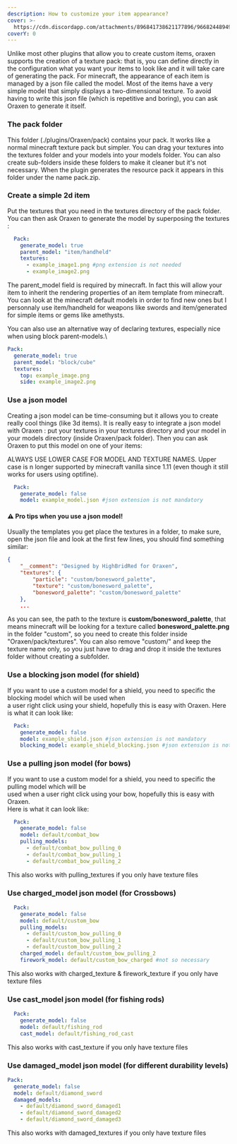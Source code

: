 ```yaml
---
description: How to customize your item appearance?
cover: >-
  https://cdn.discordapp.com/attachments/896841738621177896/966824489490976798/unknown.png
coverY: 0
---
```


Unlike most other plugins that allow you to create custom items, oraxen supports the creation of a texture pack: that is, you can define directly in the configuration what you want your items to look like and it will take care of generating the pack. For minecraft, the appearance of each item is managed by a json file called the model. Most of the items have a very simple model that simply displays a two-dimensional texture. To avoid having to write this json file (which is repetitive and boring), you can ask Oraxen to generate it itself.

### The pack folder

This folder (./plugins/Oraxen/pack) contains your pack. It works like a normal minecraft texture pack but simpler. You can drag your textures into the textures folder and your models into your models folder. You can also create sub-folders inside these folders to make it cleaner but it's not necessary. When the plugin generates the resource pack it appears in this folder under the name pack.zip.

### Create a simple 2d item

Put the textures that you need in the textures directory of the pack folder. You can then ask Oraxen to generate the model by superposing the textures :

```yaml
  Pack:
    generate_model: true
    parent_model: "item/handheld"
    textures:
      - example_image1.png #png extension is not needed
      - example_image2.png
```

The parent\_model field is required by minecraft. In fact this will allow your item to inherit the rendering properties of an item template from minecraft. You can look at the minecraft default models in order to find new ones but I personnaly use item/handheld for weapons like swords and item/generated for simple items or gems like amethysts.

You can also use an alternative way of declaring textures, especially nice when using block parent-models.\
```yaml
Pack:
  generate_model: true
  parent_model: "block/cube"
  textures:
    top: example_image.png
    side: example_image2.png
```

### Use a json model

Creating a json model can be time-consuming but it allows you to create really cool things (like 3d items). It is really easy to integrate a json model with Oraxen : put your textures in your textures directory and your model in your models directory (inside Oraxen/pack folder). Then you can ask Oraxen to put this model on one of your items:


ALWAYS USE LOWER CASE FOR MODEL AND TEXTURE NAMES. Upper case is n longer supported by minecraft vanilla since 1.11 (even though it still works for users using optifine).


```yaml
  Pack:
    generate_model: false
    model: example_model.json #json extension is not mandatory
```

#### ⚠️ Pro tips when you use a json model!

Usually the templates you get place the textures in a folder, to make sure, open the json file and look at the first few lines, you should find something similar:

```json
{
	"__comment": "Designed by HighBridRed for Oraxen",
	"textures": {
		"particle": "custom/bonesword_palette",
		"texture": "custom/bonesword_palette",
		"bonesword_palette": "custom/bonesword_palette"
	},
	...
```

As you can see, the path to the texture is **custom/bonesword\_palette**, that means minecraft will be looking for a texture called **bonesword\_palette.png** in the folder "custom", so you need to create this folder inside "Oraxen/pack/textures". You can also remove "custom/" and keep the texture name only, so you just have to drag and drop it inside the textures folder without creating a subfolder.

### Use a blocking json model (for shield)
If you want to use a custom model for a shield, you need to specific the blocking model which will be used when\
a user right click using your shield, hopefully this is easy with Oraxen. Here is what it can look like:

```yaml
  Pack:
    generate_model: false
    model: example_shield.json #json extension is not mandatory
    blocking_model: example_shield_blocking.json #json extension is not mandatory
```

### Use a pulling json model (for bows)
If you want to use a custom model for a shield, you need to specific the pulling model which will be\
used when a user right click using your bow, hopefully this is easy with Oraxen.\
Here is what it can look like:

```yaml
  Pack:
    generate_model: false
    model: default/combat_bow
    pulling_models:
      - default/combat_bow_pulling_0
      - default/combat_bow_pulling_1
      - default/combat_bow_pulling_2
```
This also works with pulling_textures if you only have texture files

### Use charged_model json model (for Crossbows)

```yml
  Pack:
    generate_model: false
    model: default/custom_bow
    pulling_models:
      - default/custom_bow_pulling_0
      - default/custom_bow_pulling_1
      - default/custom_bow_pulling_2
    charged_model: default/custom_bow_pulling_2
    firework_model: default/custom_bow_charged #not so necessary
```
This also works with charged_texture & firework_texture if you only have texture files

### Use cast_model json model (for fishing rods)

```yml
  Pack:
    generate_model: false
    model: default/fishing_rod
    cast_model: default/fishing_rod_cast
```
This also works with cast_texture if you only have texture files

### Use damaged_model json model (for different durability levels)
```yml
Pack:
  generate_model: false
  model: default/diamond_sword
  damaged_models:
    - default/diamond_sword_damaged1
    - default/diamond_sword_damaged2
    - default/diamond_sword_damaged3
```
This also works with damaged_textures if you only have texture files
